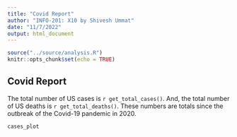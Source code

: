 ```yaml
---
title: "Covid Report"
author: "INFO-201: X10 by Shivesh Ummat"
date: "11/7/2022"
output: html_document
---
```


```r
source("../source/analysis.R")
knitr::opts_chunk$set(echo = TRUE)
```

## Covid Report
The total number of US cases is `r get_total_cases()`. And, the total number of US deaths is `r get_total_deaths()`. These numbers are totals since the outbreak of the Covid-19 pandemic in 2020.

``` r
cases_plot
```

